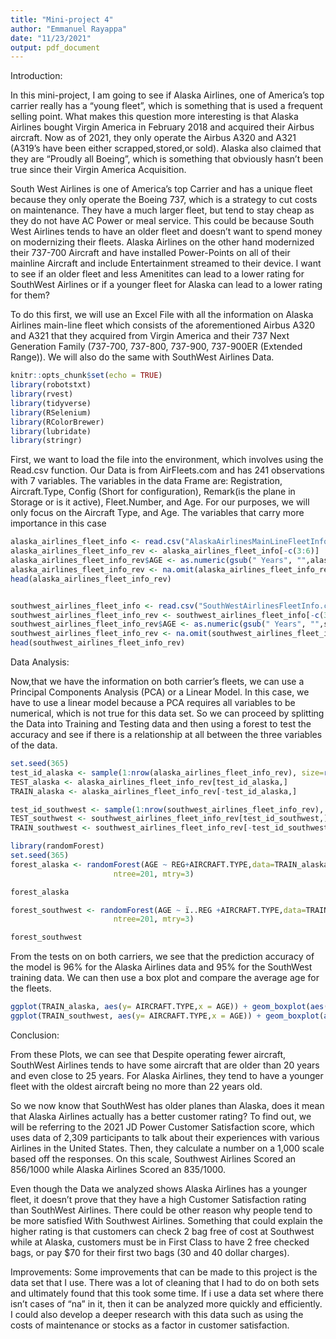 ---
title: "Mini-project 4"
author: "Emmanuel Rayappa"
date: "11/23/2021"
output: pdf_document
---

Introduction: 

In this mini-project, I am going to see if Alaska Airlines, one of America's top carrier really has a "young fleet", which is something that is used a frequent selling point. What makes this question more interesting is that Alaska Airlines bought Virgin America in February 2018 and acquired their Airbus aircraft. Now as of 2021, they only operate the Airbus A320 and A321 (A319's have been either scrapped,stored,or sold). Alaska also claimed that they are "Proudly all Boeing", which is something that obviously hasn't been true since their Virgin America Acquisition.

South West Airlines is one of America's top Carrier and has a unique fleet because they only operate the Boeing 737, which is a strategy to cut costs on maintenance. They have a much larger fleet, but tend to stay cheap as they do not have AC Power or meal service. This could be because South West Airlines tends to have an older fleet and doesn't want to spend money on modernizing their fleets. Alaska Airlines on the other hand modernized their 737-700 Aircraft and have installed Power-Points on all of their mainline Aircraft and include Entertainment streamed to their device. I want to see if an older fleet and less Amenitites can lead to a lower rating for SouthWest Airlines or if a younger fleet for Alaska can lead to a lower rating for them?

To do this first, we will use an Excel File with all the information on Alaska Airlines main-line fleet which consists of the aforementioned Airbus A320 and A321 that they acquired from Virgin America and their 737 Next Generation Family (737-700, 737-800, 737-900, 737-900ER (Extended Range)). We will also do the same with SouthWest Airlines Data.
```{r}
knitr::opts_chunk$set(echo = TRUE)
library(robotstxt)
library(rvest)
library(tidyverse)
library(RSelenium)
library(RColorBrewer)
library(lubridate)
library(stringr)
```
First, we want to load the file into the environment, which involves using the Read.csv function.
Our Data is from AirFleets.com and has 241 observations with 7 variables. The variables in the data Frame are: Registration, Aircraft.Type, Config (Short for configuration), Remark(is the plane in Storage or is it active), Fleet.Number, and Age. For our purposes, we will only focus on the Aircraft Type, and Age. The variables that carry more importance in this case 

```{r}
alaska_airlines_fleet_info <- read.csv("AlaskaAirlinesMainLineFleetInformation.csv")
alaska_airlines_fleet_info_rev <- alaska_airlines_fleet_info[-c(3:6)]
alaska_airlines_fleet_info_rev$AGE <- as.numeric(gsub(" Years", "",alaska_airlines_fleet_info_rev$AGE))
alaska_airlines_fleet_info_rev <- na.omit(alaska_airlines_fleet_info_rev)
head(alaska_airlines_fleet_info_rev)


southwest_airlines_fleet_info <- read.csv("SouthWestAirlinesFleetInfo.csv")
southwest_airlines_fleet_info_rev <- southwest_airlines_fleet_info[-c(3:6)]
southwest_airlines_fleet_info_rev$AGE <- as.numeric(gsub(" Years", "",southwest_airlines_fleet_info_rev$AGE))
southwest_airlines_fleet_info_rev <- na.omit(southwest_airlines_fleet_info_rev)
head(southwest_airlines_fleet_info_rev)

```
Data Analysis:

Now,that we have the information on both carrier's fleets, we can use a Principal Components Analysis (PCA) or a Linear Model. In this case, we have to use a linear model because a PCA requires all variables to be numerical, which is not true for this data set. So we can proceed by splitting the Data into Training and Testing data and then using a forest to test the accuracy and see if there is a relationship at all between the three variables of the data.

```{r}

set.seed(365)
test_id_alaska <- sample(1:nrow(alaska_airlines_fleet_info_rev), size=round(0.50*nrow(alaska_airlines_fleet_info_rev)))
TEST_alaska <- alaska_airlines_fleet_info_rev[test_id_alaska,]
TRAIN_alaska <- alaska_airlines_fleet_info_rev[-test_id_alaska,]

test_id_southwest <- sample(1:nrow(southwest_airlines_fleet_info_rev), size=round(0.50*nrow(southwest_airlines_fleet_info_rev)))
TEST_southwest <- southwest_airlines_fleet_info_rev[test_id_southwest,]
TRAIN_southwest <- southwest_airlines_fleet_info_rev[-test_id_southwest,]

library(randomForest)
set.seed(365)
forest_alaska <- randomForest(AGE ~ REG+AIRCRAFT.TYPE,data=TRAIN_alaska, 
                       ntree=201, mtry=3)

forest_alaska

forest_southwest <- randomForest(AGE ~ ï..REG +AIRCRAFT.TYPE,data=TRAIN_southwest, 
                       ntree=201, mtry=3)

forest_southwest

```
From the tests on on both carriers, we see that the prediction accuracy of the model is 96% for the Alaska Airlines data and 95% for the SouthWest training data. We can then use a box plot and compare the average age for the fleets. 

```{r}
ggplot(TRAIN_alaska, aes(y= AIRCRAFT.TYPE,x = AGE)) + geom_boxplot(aes(fill = AIRCRAFT.TYPE))
ggplot(TRAIN_southwest, aes(y= AIRCRAFT.TYPE,x = AGE)) + geom_boxplot(aes(fill = AIRCRAFT.TYPE))
```
Conclusion:

From these Plots, we can see that Despite operating fewer aircraft, SouthWest Airlines tends to have some aircraft that are older than 20 years and even close to 25 years. For Alaska Airlines, they tend to have a younger fleet with the oldest aircraft being no more than 22 years old.

So we now know that SouthWest has older planes than Alaska, does it mean that Alaska Airlines actually has a better customer rating? To find out, we will be referring to the 2021 JD Power Customer Satisfaction score, which uses data of 2,309 participants to talk about their experiences with various Airlines in the United States. Then, they calculate a number on a 1,000 scale based off the responses. On this scale, Southwest Airlines Scored an 856/1000 while Alaska Airlines Scored an 835/1000. 

Even though the Data we analyzed shows Alaska Airlines has a younger fleet, it doesn't prove that they have a high Customer Satisfaction rating than SouthWest Airlines. There could be other reason why people tend to be more satisfied With Southwest Airlines. Something that could explain the higher rating is that customers can check 2 bag free of cost at Southwest while at Alaska, customers must be in First Class to have 2 free checked bags, or pay $70 for their first two bags (30 and 40 dollar charges).

Improvements:
Some improvements that can be made to this project is the data set that I use. There was a lot of cleaning that I had to do on both sets and ultimately found that this took some time. If i use a data set where there isn't cases of "na" in it, then it can be analyzed more quickly and efficiently. I could also develop a deeper research with this data such as using the costs of maintenance or stocks as a factor in customer satisfaction.